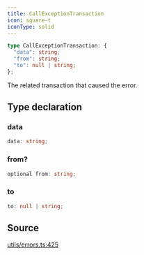 ```yaml
---
title: CallExceptionTransaction
icon: square-t
iconType: solid
---
```


```ts
type CallExceptionTransaction: {
  "data": string;
  "from": string;
  "to": null | string;
};
```

The related transaction that caused the error.

## Type declaration

### data

```ts
data: string;
```

### from?

```ts
optional from: string;
```

### to

```ts
to: null | string;
```

## Source

[utils/errors.ts:425](https://github.com/dominant-strategies/quais.js/blob/26d93fdb30e22e8d90f8961be00d5a6d512f9636/src/utils/errors.ts#L425)
